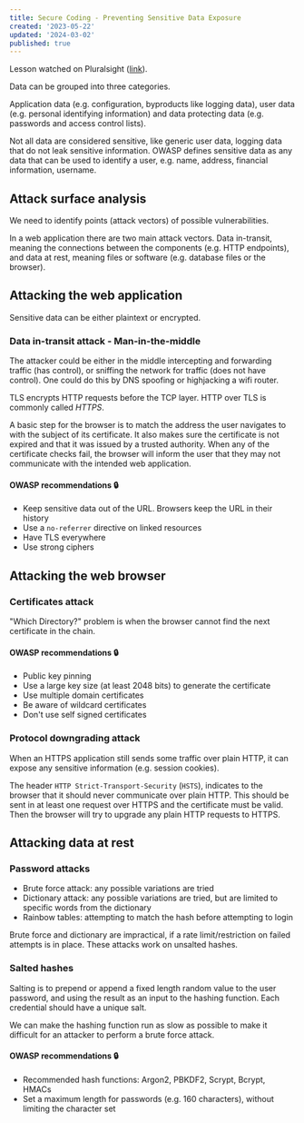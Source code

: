 ```yaml
---
title: Secure Coding - Preventing Sensitive Data Exposure
created: '2023-05-22'
updated: '2024-03-02'
published: true
---
```


Lesson watched on Pluralsight ([link](https://app.pluralsight.com/library/courses/secure-coding-preventing-sensitive-data-exposure/table-of-contents)).

Data can be grouped into three categories.

Application data (e.g. configuration, byproducts like logging data), user data (e.g. personal identifying information) and data protecting data (e.g. passwords and access control lists).

Not all data are considered sensitive, like generic user data, logging data that do not leak sensitive information. OWASP defines sensitive data as any data that can be used to identify a user, e.g. name, address, financial information, username.

## Attack surface analysis

We need to identify points (attack vectors) of possible vulnerabilities.

In a web application there are two main attack vectors. Data in-transit, meaning the connections between the components (e.g. HTTP endpoints), and data at rest, meaning files or software (e.g. database files or the browser).

## Attacking the web application

Sensitive data can be either plaintext or encrypted.

### Data in-transit attack - Man-in-the-middle

The attacker could be either in the middle intercepting and forwarding traffic (has control), or sniffing the network for traffic (does not have control). One could do this by DNS spoofing or highjacking a wifi router.

TLS encrypts HTTP requests before the TCP layer. HTTP over TLS is commonly called _HTTPS_.

A basic step for the browser is to match the address the user navigates to with the subject of its certificate. It also makes sure the certificate is not expired and that it was issued by a trusted authority. When any of the certificate checks fail, the browser will inform the user that they may not communicate with the intended web application.

#### OWASP recommendations 🔒

-   Keep sensitive data out of the URL. Browsers keep the URL in their history
-   Use a `no-referrer` directive on linked resources
-   Have TLS everywhere
-   Use strong ciphers

## Attacking the web browser

### Certificates attack

"Which Directory?" problem is when the browser cannot find the next certificate in the chain.

#### OWASP recommendations 🔒

-   Public key pinning
-   Use a large key size (at least 2048 bits) to generate the certificate
-   Use multiple domain certificates
-   Be aware of wildcard certificates
-   Don't use self signed certificates

### Protocol downgrading attack

When an HTTPS application still sends some traffic over plain HTTP, it can expose any sensitive information (e.g. session cookies).

The header `HTTP Strict-Transport-Security` (`HSTS`), indicates to the browser that it should never communicate over plain HTTP. This should be sent in at least one request over HTTPS and the certificate must be valid. Then the browser will try to upgrade any plain HTTP requests to HTTPS.

## Attacking data at rest

### Password attacks

-   Brute force attack: any possible variations are tried
-   Dictionary attack: any possible variations are tried, but are limited to specific words from the dictionary
-   Rainbow tables: attempting to match the hash before attempting to login

Brute force and dictionary are impractical, if a rate limit/restriction on failed attempts is in place. These attacks work on unsalted hashes.

### Salted hashes

Salting is to prepend or append a fixed length random value to the user password, and using the result as an input to the hashing function. Each credential should have a unique salt.

We can make the hashing function run as slow as possible to make it difficult for an attacker to perform a brute force attack.

#### OWASP recommendations 🔒

-   Recommended hash functions: Argon2, PBKDF2, Scrypt, Bcrypt, HMACs
-   Set a maximum length for passwords (e.g. 160 characters), without limiting the character set

